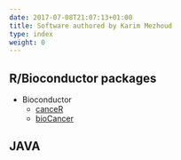 ```yaml
---
date: 2017-07-08T21:07:13+01:00
title: Software authored by Karim Mezhoud
type: index
weight: 0
---
```


## R/Bioconductor packages

    
+ Bioconductor
	- [canceR](https://github.com/kmezhoud/canceR)
	- [bioCancer](https://github.com/kmezhoud/bioCancer)
	



## JAVA

<!---
+ [TIPars](https://github.com/id-bioinfo/TIPars): Taxa Insertion by Parsimony
--->